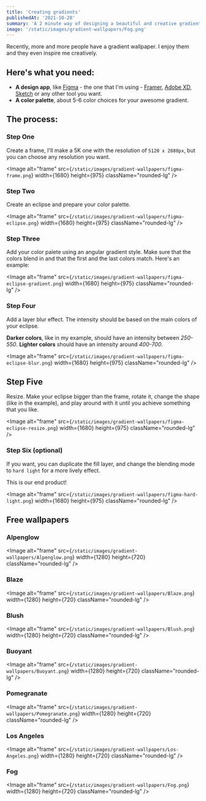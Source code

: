 ```yaml
---
title: 'Creating gradients'
publishedAt: '2021-10-28'
summary: 'A 2 minute way of designing a beautiful and creative gradient wallpaper'
image: '/static/images/gradient-wallpapers/Fog.png'
---
```


Recently, more and more people have a gradient wallpaper. I enjoy them and they even inspire me creatively.

## Here's what you need:

- **A design app**, like [Figma](https://www.figma.com) - the one that I'm using - [Framer](https://framer.com), [Adobe XD](https://www.adobe.com/products/xd.html), [Sketch](https://www.sketch.com) or any other tool you want.
- **A color palette**, about 5-6 color choices for your awesome gradient.

## The process:

### Step One

Create a frame, I'll make a 5K one with the resolution of `5120 x 2880px`, but you can choose any resolution you want.

<Image
  alt="frame"
  src={`/static/images/gradient-wallpapers/figma-frame.png`}
  width={1680}
  height={975}
  className="rounded-lg"
/>

### Step Two

Create an eclipse and prepare your color palette.

<Image
  alt="frame"
  src={`/static/images/gradient-wallpapers/figma-eclipse.png`}
  width={1680}
  height={975}
  className="rounded-lg"
/>

### Step Three

Add your color palete using an angular gradient style. Make sure that the colors blend in and that the first and the last colors match. Here's an example:

<Image
  alt="frame"
  src={`/static/images/gradient-wallpapers/figma-eclipse-gradient.png`}
  width={1680}
  height={975}
  className="rounded-lg"
/>

### Step Four

Add a layer blur effect. The intensity should be based on the main colors of your eclipse.

**Darker colors**, like in my example, should have an intensity between _250-550_. **Lighter colors** should have an intensity around _400-700_.

<Image
  alt="frame"
  src={`/static/images/gradient-wallpapers/figma-eclipse-blur.png`}
  width={1680}
  height={975}
  className="rounded-lg"
/>

## Step Five

Resize. Make your eclipse bigger than the frame, rotate it, change the shape (like in the example), and play around with it until you achieve something that you like.

<Image
  alt="frame"
  src={`/static/images/gradient-wallpapers/figma-eclipse-resize.png`}
  width={1680}
  height={975}
  className="rounded-lg"
/>

### Step Six (optional)

If you want, you can duplicate the fill layer, and change the blending mode to `hard light` for a more lively effect.

This is our end product!

<Image
  alt="frame"
  src={`/static/images/gradient-wallpapers/figma-hard-light.png`}
  width={1680}
  height={975}
  className="rounded-lg"
/>

## Free wallpapers

### Alpenglow

<Image
  alt="frame"
  src={`/static/images/gradient-wallpapers/Alpenglow.png`}
  width={1280}
  height={720}
  className="rounded-lg"
/>

<DownloadImage
  src="/static/images/gradient-wallpapers/Alpenglow.png"
  title="Alpenglow"
/>

### Blaze

<Image
  alt="frame"
  src={`/static/images/gradient-wallpapers/Blaze.png`}
  width={1280}
  height={720}
  className="rounded-lg"
/>

<DownloadImage
  src="/static/images/gradient-wallpapers/Blaze.png"
  title="Blaze"
/>

### Blush

<Image
  alt="frame"
  src={`/static/images/gradient-wallpapers/Blush.png`}
  width={1280}
  height={720}
  className="rounded-lg"
/>

<DownloadImage
  src="/static/images/gradient-wallpapers/Blush.png"
  title="Blush"
/>

### Buoyant

<Image
  alt="frame"
  src={`/static/images/gradient-wallpapers/Buoyant.png`}
  width={1280}
  height={720}
  className="rounded-lg"
/>

<DownloadImage
  src="/static/images/gradient-wallpapers/Buoyant.png"
  title="Buoyant"
/>

### Pomegranate

<Image
  alt="frame"
  src={`/static/images/gradient-wallpapers/Pomegranate.png`}
  width={1280}
  height={720}
  className="rounded-lg"
/>

<DownloadImage
  src="/static/images/gradient-wallpapers/Pomegranate.png"
  title="Pomegranate"
/>

### Los Angeles

<Image
  alt="frame"
  src={`/static/images/gradient-wallpapers/Los-Angeles.png`}
  width={1280}
  height={720}
  className="rounded-lg"
/>

<DownloadImage
  src="/static/images/gradient-wallpapers/Los-Angeles.png"
  title="Los-Angeles"
/>

### Fog

<Image
  alt="frame"
  src={`/static/images/gradient-wallpapers/Fog.png`}
  width={1280}
  height={720}
  className="rounded-lg"
/>

<DownloadImage src="/static/images/gradient-wallpapers/Fog.png" title="Fog" />
